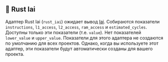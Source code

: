 ## 🦀 Rust Iai

Адаптер Rust Iai (`rust_iai`) ожидает вывод [Iai](https://github.com/bheisler/iai).
Собираются показатели `instructions`, `l1_access`, `l2_access`, `ram_access` и `estimated_cycles`.
Доступны только эти показатели (т.е. `value`). Нет показателей `lower_value` и `upper_value`.
Показатели для этого адаптера не создаются по умолчанию для всех проектов.
Однако, когда вы используете этот адаптер, эти показатели будут автоматически созданы для вашего проекта.